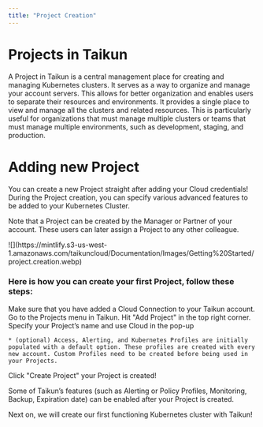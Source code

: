 ```yaml
---
title: "Project Creation"
---
```


# Projects in Taikun&#x20;

A Project in Taikun is a central management place for creating and managing Kubernetes clusters. It serves as a way to organize and manage your account servers. This allows for better organization and enables users to separate their resources and environments. It provides a single place to view and manage all the clusters and related resources. This is particularly useful for organizations that must manage multiple clusters or teams that must manage multiple environments, such as development, staging, and production.

# Adding new Project

You can create a new Project straight after adding your Cloud credentials! During the Project creation, you can specify various advanced features to be added to your Kubernetes Cluster.

Note that a Project can be created by the Manager or Partner of your account. These users can later assign a Project to any other colleague.

<Frame caption="Add new project drawer">
  ![](https://mintlify.s3-us-west-1.amazonaws.com/taikuncloud/Documentation/Images/Getting%20Started/project.creation.webp)
</Frame>

### Here is how you can create your first Project, follow these steps:

<Steps>
  <Step title="First Step">
    Make sure that you have added a Cloud Connection to your Taikun account.
  </Step>

  <Step title="Second Step">
    Go to the Projects menu in Taikun.
  </Step>

  <Step title="Third Step">
    Hit "Add Project" in the top right corner.
  </Step>

  <Step title="Fourth Step">
    Specify your Project’s name and use Cloud in the pop-up

    * (optional) Access, Alerting, and Kubernetes Profiles are initially populated with a default option. These profiles are created with every new account. Custom Profiles need to be created before being used in your Projects.
  </Step>

  <Step title="Fifth Step">
    Click "Create Project" your Project is created!
  </Step>
</Steps>

Some of Taikun’s features (such as Alerting or Policy Profiles,  Monitoring, Backup, Expiration date) can be enabled after your Project is created.

<Card title="Creation Kubernetes cluster" icon="cloud-arrow-up" horizontal={true} href="Documentation/Topics/Getting Started/Creating Kubernetes cluster.mdx">
  Next on, we will create our first functioning Kubernetes cluster with Taikun!
</Card>